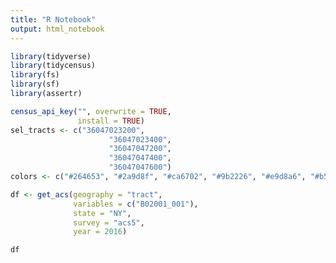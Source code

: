 ```yaml
---
title: "R Notebook"
output: html_notebook
---
```


```r
library(tidyverse)
library(tidycensus)
library(fs)
library(sf)
library(assertr)

census_api_key("", overwrite = TRUE,
               install = TRUE)
sel_tracts <- c("36047023200",
                      "36047023400",
                      "36047047200",
                      "36047047400",
                      "36047047600")
colors <- c("#264653", "#2a9d8f", "#ca6702", "#9b2226", "#e9d8a6", "#b5179e", "#577590")
```
```r
df <- get_acs(geography = "tract", 
              variables = c("B02001_001"),
              state = "NY",
              survey = "acs5",
              year = 2016)

df
```









